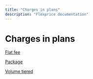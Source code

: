 ```yaml
---
title: "Charges in plans"
description: "Flexprice documentation"
---
```


# Charges in plans

[Flat fee](Charges%20in%20plans%201b09b3a59a6880d69013dab788bbe5ea/Flat%20fee%201b09b3a59a6880f8aafac02fc8bbc48d.md)

[Package ](Charges%20in%20plans%201b09b3a59a6880d69013dab788bbe5ea/Package%201b09b3a59a688086af25c00392d217a5.md)

[Volume tiered](Charges%20in%20plans%201b09b3a59a6880d69013dab788bbe5ea/Volume%20tiered%201b09b3a59a68807da10bd3a7ea840502.md)